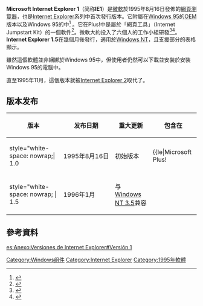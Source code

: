 {{noteTA|G1=IT|G2=Windows}}
{{Infobox Software
| name = Microsoft Internet Explorer 1
| logo = [[File:Internet_Explorer_1.0_and_2.0_logo.png|250px]]
| screenshot = [[File:Internet_Explorer_1.0.png|300px]]
| caption = 在[[Windows_95|Windows 95]]下執行Internet Explorer 1
| developer = [[微軟|微軟]]
| released = '''Windows：'''{{Start date and age|1995|08|16}}
| latest release version = 1.5（0.1.0.10）
| latest release date = {{Start date and age|1996|01}}
| operating system = [[Windows_95|Windows 95]]<br />[[Windows_NT|Windows NT]]
| genre = [[網頁瀏覽器|網頁瀏覽器]]
| license = [[專有軟體|私有]]
}}
'''Microsoft Internet Explorer 1'''（简称'''IE1'''）是[[微軟|微軟]]於1995年8月16日發佈的[[網頁瀏覽器|網頁瀏覽器]]，也是[[Internet_Explorer|Internet Explorer]]系列中首次發行版本。它附屬在[[Windows_95|Windows 95]]的[[OEM|OEM]]版本以及Windows 95的{{le|Microsoft Plus!}}中<ref>{{cite web|url=http://www.betaarchive.com/forum/viewtopic.php?t=29919|title=Windows 95, original release, without Internet Explorer?|publisher=betaarchive.com|accessdate=2015-02-07|archive-date=2020-08-09|archive-url=https://web.archive.org/web/20200809014303/https://www.betaarchive.com/forum/viewtopic.php?t=29919|dead-url=no}}</ref> 。它在Plus!中是屬於「網頁工具」（Internet Jumpstart Kit）的一個軟件<ref name="mshistory">{{cite web |url=http://www.microsoft.com/windows/ie/community/columns/historyofie.mspx |title=The History of Internet Explorer |publisher=Microsoft |first=Sandi |last=Hardmeier |date=2005-08-25 |accessdate=2011-02-09 |deadurl=no |archiveurl=https://web.archive.org/web/20110303123411/http://www.microsoft.com/windows/ie/community/columns/historyofie.mspx |archivedate=2011-03-03 }}</ref>。微軟大約投入了六個人的工作小組研發<ref>{{cite web |url=http://news.cnet.com/2009-1032-995681.html |title=Software empire pays high price |publisher=CNET Networks |work=CNET News |date=2003-04-15 |first=John |last=Borland |accessdate=2011-02-09 |deadurl=no |archiveurl=https://web.archive.org/web/20110517152013/http://news.cnet.com/2009-1032-995681.html |archivedate=2011-05-17 }}</ref><ref name="ericsink1">{{cite web|url=http://www.ericsink.com/Browser_Wars.html|title=Memoirs From the Browser Wars|first=Eric|last=Sink|publisher=Ericsink.com|work=Eric Weblog|date=2003-04-15|accessdate=2013-11-02|archive-date=2017-12-01|archive-url=https://web.archive.org/web/20171201213601/http://ericsink.com/Browser_Wars.html|dead-url=no}}</ref>。'''Internet Explorer 1.5'''在幾個月後發行，適用於[[Windows_NT|Windows NT]]，且支援部分的表格顯示。

雖然這個軟體並非綑綁於Windows 95中，但使用者仍然可以下載並安裝於安裝Windows 95的電腦中。

直至1995年11月，這個版本就被[[Internet_Explorer_2|Internet Explorer 2]]取代了。

==版本发布==
{| class="wikitable"
! 版本
! 发布日期
! 重大更新
! 包含在
|-
| style="white-space: nowrap;| 1.0
| style="white-space: nowrap;" | 1995年8月16日
| 初始版本
| {{le|Microsoft Plus!||Plus!}} for [[Windows_95|Windows 95]] 
|-
| style="white-space: nowrap; | 1.5
| style="white-space: nowrap;" | 1996年1月
| 与[[Windows_NT_3.5|Windows NT 3.5]]兼容
| 
|}

==參考資料==
{{reflist}}

{{Internet Explorer}}
{{Web browser}}
{{網頁瀏覽器時間線}}

[[Category:Windows组件|Category:Windows组件]]
[[Category:Internet_Explorer|Category:Internet Explorer]]
[[Category:1995年軟體|Category:1995年軟體]]

[[es:Anexo:Versiones_de_Internet_Explorer#Versión_1|es:Anexo:Versiones de Internet Explorer#Versión 1]]